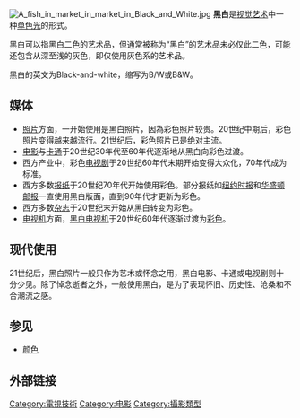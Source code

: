 {{unreferenced|time=2020-11-24}}{{About|仅使用灰色系的艺术品}}
[[File:A_fish_in_market_in_market_in_Black_and_White.jpg|thumb]] 
'''黑白'''是[[视觉艺术|视觉艺术]]中一种[[单色光|单色光]]的形式。

黑白可以指黑白二色的艺术品，但通常被称为“黑白”的艺术品未必仅此二色，可能还包含从深至浅的灰色，即仅使用灰色系的艺术品。

黑白的英文为Black-and-white，缩写为B/W或B&W。

==媒体==
* [[照片|照片]]方面，一开始使用是黑白照片，因為彩色照片较贵。20世纪中期后，彩色照片变得越来越流行。21世纪后，彩色照片已是绝对主流。
* [[电影|电影]]与[[卡通|卡通]]于20世纪30年代至60年代逐渐地从黑白向彩色过渡。
* 西方产业中，彩色[[电视剧|电视剧]]于20世纪60年代末期开始变得大众化，70年代成为标准。
* 西方多数[[报纸|报纸]]于20世纪70年代开始使用彩色。部分报纸如[[纽约时报|纽约时报]]和[[华盛顿邮报|华盛顿邮报]]一直使用黑白版面，直到90年代才更新为彩色。
* 西方多数[[杂志|杂志]]于20世纪末开始从黑白转变为彩色。
* [[电视机|电视机]]方面，[[黑白电视|黑白电视机]]于20世纪60年代逐渐过渡为[[彩色电视|彩色]]。

==现代使用==
21世纪后，黑白照片一般只作为艺术或怀念之用，黑白电影、卡通或电视剧则十分少见。除了悼念逝者之外，一般使用黑白，是为了表现怀旧、历史性、沧桑和不合潮流之感。

==参见==
* [[颜色|颜色]]

==外部链接==
{{Commons category|Black and white}}

{{Photography}}
[[Category:電視技術|Category:電視技術]]
[[Category:电影|Category:电影]]
[[Category:攝影類型|Category:攝影類型]]
